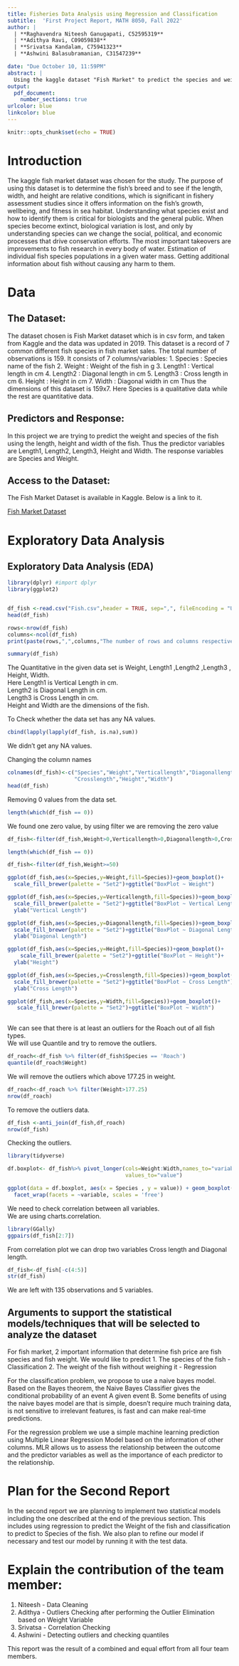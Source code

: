 ```yaml
---
title: Fisheries Data Analysis using Regression and Classification   
subtitle:  'First Project Report, MATH 8050, Fall 2022'
author: |
  | **Raghavendra Niteesh Ganugapati, C52595319**
  | **Adithya Ravi, C09059838**
  | **Srivatsa Kandalam, C75941323**
  | **Ashwini Balasubramanian, C31547239**

date: "Due October 10, 11:59PM"
abstract: |
  Using the kaggle dataset "Fish Market" to predict the species and weight of fish with the help of other predictors in the dataset. 
output: 
  pdf_document:
    number_sections: true
urlcolor: blue
linkcolor: blue
---
```


```r
knitr::opts_chunk$set(echo = TRUE)
```


# Introduction

The kaggle fish market dataset was chosen for the study. The purpose of using this dataset is to determine the fish's breed and to see if the length, width, and height are relative conditions, which is significant in fishery assessment studies since it offers information on the fish's growth, wellbeing, and fitness in sea habitat.
Understanding what species exist and how to identify them is critical for biologists and the general public. When species become extinct, biological variation is lost, and only by understanding species can we change the social, political, and economic processes that drive conservation efforts. The most important takeovers are improvements to fish research in every body of water. Estimation of individual fish species populations in a given water mass. Getting additional information about fish without causing any harm to them.

# Data

## The Dataset:

The dataset chosen is Fish Market dataset which is in csv form, and taken from Kaggle and the data was updated in 2019. This dataset is a record of 7 common different fish species in fish market sales. The total number of observations is 159. It consists of 7 columns/variables:
1. Species : Species name of the fish
2. Weight : Weight of the fish in g
3. Length1 : Vertical length in cm 
4. Length2 : Diagonal length in cm 
5. Length3 : Cross length in cm 
6. Height : Height in cm
7. Width : Diagonal width in cm
Thus the dimensions of this dataset is 159x7. Here Species is a qualitative data while the rest are quantitative data. 

## Predictors and Response:

In this project we are trying to predict the weight and species of the fish using the length, height and width of the fish.
Thus the predictor variables are Length1, Length2, Length3, Height and Width. The response variables are Species and Weight.

## Access to the Dataset:

The Fish Market Dataset is available in Kaggle. Below is a link to it.

[Fish Market Dataset](https://www.kaggle.com/datasets/aungpyaeap/fish-market?resource=download)

# Exploratory Data Analysis 

## Exploratory Data Analysis (EDA)

```r

library(dplyr) #import dplyr
library(ggplot2)


df_fish <-read.csv("Fish.csv",header = TRUE, sep=",", fileEncoding = "UTF-8-BOM")
head(df_fish)
```

```r

rows<-nrow(df_fish)
columns<-ncol(df_fish)
print(paste(rows,",",columns,"The number of rows and columns respectively"))

```

```r
summary(df_fish)

```

The Quantitative in the given data set is Weight, Length1 ,Length2 ,Length3 , Height, Width.  
Here Length1 is Vertical Length in cm.  
Length2 is Diagonal Length in cm.  
Length3 is Cross Length in cm.  
Height and Width are the dimensions of the fish.  
  
  
To Check whether the data set has any NA values.
```r
cbind(lapply(lapply(df_fish, is.na),sum))
```
We didn't get any NA values.  

Changing the column names 

```r
colnames(df_fish)<-c("Species","Weight","Verticallength","Diagonallength",
                     "Crosslength","Height","Width")
head(df_fish)
```


Removing 0 values from the data set.
```r
length(which(df_fish == 0))


```
We found one zero value, by using filter we are removing the zero value
```r
df_fish<-filter(df_fish,Weight>0,Verticallength>0,Diagonallength>0,Crosslength>0)

length(which(df_fish == 0))


```

```r
df_fish<-filter(df_fish,Weight>=50)

```



```r
ggplot(df_fish,aes(x=Species,y=Weight,fill=Species))+geom_boxplot()+
  scale_fill_brewer(palette = "Set2")+ggtitle("BoxPlot ~ Weight")

```



```r

ggplot(df_fish,aes(x=Species,y=Verticallength,fill=Species))+geom_boxplot()+
  scale_fill_brewer(palette = "Set2")+ggtitle("BoxPlot ~ Vertical Length")+
  ylab("Vertical Length")


```

```r
ggplot(df_fish,aes(x=Species,y=Diagonallength,fill=Species))+geom_boxplot()+
  scale_fill_brewer(palette = "Set2")+ggtitle("BoxPlot ~ Diagonal Length")+
  ylab("Diagonal Length")

```



```r


ggplot(df_fish,aes(x=Species,y=Height,fill=Species))+geom_boxplot()+
    scale_fill_brewer(palette = "Set2")+ggtitle("BoxPlot ~ Height")+
  ylab("Height")

```



```r
ggplot(df_fish,aes(x=Species,y=Crosslength,fill=Species))+geom_boxplot()+
  scale_fill_brewer(palette = "Set2")+ggtitle("BoxPlot ~ Cross Length")+
  ylab("Cross Length")

```


```r
ggplot(df_fish,aes(x=Species,y=Width,fill=Species))+geom_boxplot()+
   scale_fill_brewer(palette = "Set2")+ggtitle("BoxPlot ~ Width")
   

```
We can see that there is at least an outliers for the Roach out of all fish types.  
We will use Quantile and try to remove the outliers.  

```r
df_roach<-df_fish %>% filter(df_fish$Species == 'Roach')
quantile(df_roach$Weight)
```

We will remove the outliers which above 177.25 in weight.

```r

df_roach<-df_roach %>% filter(Weight>177.25)
nrow(df_roach)
```
To remove the outliers data.

```r

df_fish <-anti_join(df_fish,df_roach)
nrow(df_fish)

```
Checking the outliers.

```r
library(tidyverse)

df.boxplot<- df_fish%>% pivot_longer(cols=Weight:Width,names_to="variable",
                                     values_to="value")

ggplot(data = df.boxplot, aes(x = Species , y = value)) + geom_boxplot() +
  facet_wrap(facets = ~variable, scales = 'free')

```



We need to check correlation between all variables.  
We are using charts.correlation.  

```r
library(GGally)
ggpairs(df_fish[2:7])

```

From correlation plot we can drop two variables Cross length and Diagonal length.  

```r
df_fish<-df_fish[-c(4:5)]
str(df_fish)
```
We are left with 135 observations and 5 variables.


## Arguments to support the statistical models/techniques that will be selected to analyze the dataset

For fish market, 2 important information that determine fish price are fish species and fish weight. We would like to predict 
1. The species of the fish - Classification 
2. The weight of the fish without weighing it - Regression

For the classification problem, we propose to use a naive bayes model. Based on the Bayes theorem, the Naive Bayes Classifier gives the conditional probability of an event A given event B. Some benefits of using the naive bayes model are that is simple, doesn't require much training data, is not sensitive to irrelevant features, is fast and can make real-time predictions. 

For the regression problem we use a simple machine learning prediction using Multiple Linear Regression Model based on the information of other columns. MLR allows us to assess the relationship between the outcome and the predictor variables as well as the importance of each predictor to the relationship.

# Plan for the Second Report

In the second report we are planning to implement two statistical models including the one described at the end of the previous section. This includes using regression to predict the Weight of the fish and classification to predict to Species of the fish. We also plan to refine our model if necessary and test our model by running it with the test data. 

# Explain the contribution of the team member:

1. Niteesh - Data Cleaning  
2. Adithya - Outliers Checking after performing the Outlier Elimination based on Weight Variable  
3. Srivatsa - Correlation Checking  
4. Ashwini - Detecting outliers and checking quantiles

This report was the result of a combined and equal effort from all four team members. 
